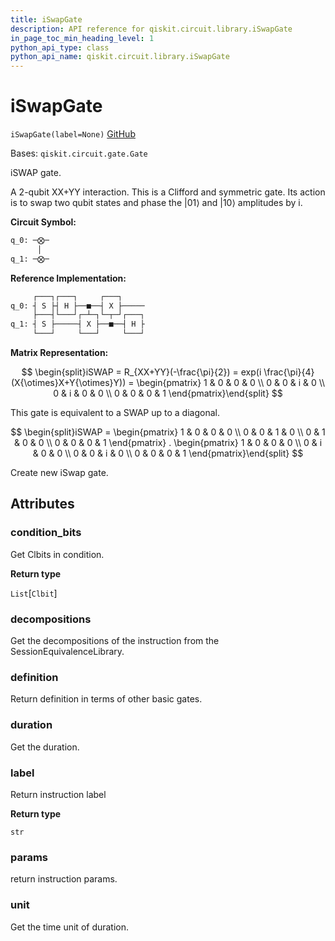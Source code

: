 ```yaml
---
title: iSwapGate
description: API reference for qiskit.circuit.library.iSwapGate
in_page_toc_min_heading_level: 1
python_api_type: class
python_api_name: qiskit.circuit.library.iSwapGate
---
```


# iSwapGate

<span id="qiskit.circuit.library.iSwapGate" />

`iSwapGate(label=None)` [GitHub](https://github.com/qiskit/qiskit/tree/stable/0.19/qiskit/circuit/library/standard_gates/iswap.py "view source code")

Bases: `qiskit.circuit.gate.Gate`

iSWAP gate.

A 2-qubit XX+YY interaction. This is a Clifford and symmetric gate. Its action is to swap two qubit states and phase the $|01\rangle$ and $|10\rangle$ amplitudes by i.

**Circuit Symbol:**

```python
q_0: ─⨂─
      │
q_1: ─⨂─
```

**Reference Implementation:**

```python
     ┌───┐┌───┐     ┌───┐
q_0: ┤ S ├┤ H ├──■──┤ X ├─────
     ├───┤└───┘┌─┴─┐└─┬─┘┌───┐
q_1: ┤ S ├─────┤ X ├──■──┤ H ├
     └───┘     └───┘     └───┘
```

**Matrix Representation:**

$$
\begin{split}iSWAP = R_{XX+YY}(-\frac{\pi}{2})
  = exp(i \frac{\pi}{4} (X{\otimes}X+Y{\otimes}Y)) =
    \begin{pmatrix}
        1 & 0 & 0 & 0 \\
        0 & 0 & i & 0 \\
        0 & i & 0 & 0 \\
        0 & 0 & 0 & 1
    \end{pmatrix}\end{split}
$$

This gate is equivalent to a SWAP up to a diagonal.

$$
\begin{split}iSWAP =
   \begin{pmatrix}
       1 & 0 & 0 & 0 \\
       0 & 0 & 1 & 0 \\
       0 & 1 & 0 & 0 \\
       0 & 0 & 0 & 1
   \end{pmatrix}
.  \begin{pmatrix}
       1 & 0 & 0 & 0 \\
       0 & i & 0 & 0 \\
       0 & 0 & i & 0 \\
       0 & 0 & 0 & 1
   \end{pmatrix}\end{split}
$$

Create new iSwap gate.

## Attributes

<span id="qiskit.circuit.library.iSwapGate.condition_bits" />

### condition\_bits

Get Clbits in condition.

**Return type**

`List`\[`Clbit`]

<span id="qiskit.circuit.library.iSwapGate.decompositions" />

### decompositions

Get the decompositions of the instruction from the SessionEquivalenceLibrary.

<span id="qiskit.circuit.library.iSwapGate.definition" />

### definition

Return definition in terms of other basic gates.

<span id="qiskit.circuit.library.iSwapGate.duration" />

### duration

Get the duration.

<span id="qiskit.circuit.library.iSwapGate.label" />

### label

Return instruction label

**Return type**

`str`

<span id="qiskit.circuit.library.iSwapGate.params" />

### params

return instruction params.

<span id="qiskit.circuit.library.iSwapGate.unit" />

### unit

Get the time unit of duration.

